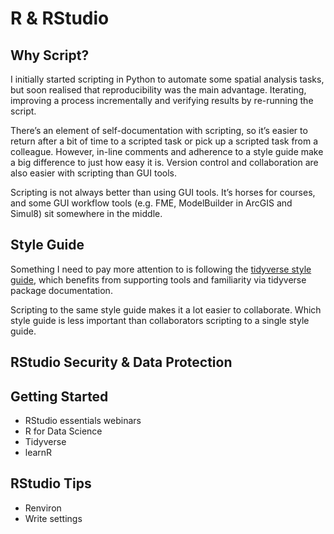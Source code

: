 # R & RStudio {#r}

## Why Script?

I initially started scripting in Python to automate some spatial analysis tasks, but soon realised that reproducibility was the main advantage. Iterating, improving a process incrementally and verifying  results by re-running the script. 

There's an element of self-documentation with scripting, so it's easier to return after a bit of time to a scripted task or pick up a scripted task from a colleague. However, in-line comments and adherence to a style guide make a big difference to just how easy it is. Version control and collaboration are also easier with scripting than GUI tools.

Scripting is not always better than using GUI tools. It's horses for courses, and some GUI workflow tools (e.g. FME, ModelBuilder in ArcGIS and Simul8) sit somewhere in the middle.

## Style Guide

Something I need to pay more attention to is following the [tidyverse style guide](https://style.tidyverse.org/), which benefits from supporting tools and familiarity via tidyverse package documentation.

Scripting to the same style guide makes it a lot easier to collaborate. Which style guide is less important than collaborators scripting to a single style guide.

## RStudio Security & Data Protection



## Getting Started

- RStudio essentials webinars
- R for Data Science
- Tidyverse
- learnR

## RStudio Tips

- Renviron
- Write settings 


